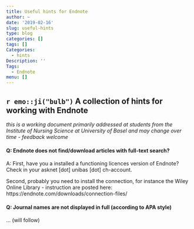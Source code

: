 ```yaml
---
title: Useful hints for Endnote
author: ~
date: '2019-02-16'
slug: useful-hints
type: blog
categories: []
tags: []
Categories:
  - hints
Description: ''
Tags:
  - Endnote
menu: []
---
```


## `r emo::ji("bulb")` A collection of hints for working with Endnote

*this is a working document primarily addressed at students from the Institute of*
*Nursing Science at University of Basel and may change over time - feedback welcome*
\

#### Q: Endnote does not find/download articles with full-text search?

A: First, have you a installed a functioning licences version of Endnote?
Check in your asknet [dot] unibas [dot] ch-account.

Second, probably you need to install the connection, for instance the Wiley Online Library - 
instruction are posted here: https://endnote.com/downloads/connection-files/ 

#### Q: Journal names are not displayed in full (according to APA style)

... (will follow)